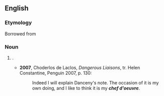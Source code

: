 {{also|chef d'œuvre|chef-d'œuvre}}
==English==

===Etymology===
Borrowed from {{bor|en|fr|}}

===Noun===
{{en-noun|chefs d'oeuvre|head=chef d'oeuvre}}

# {{alternative form of|chef-d'œuvre|nodot=1|lang=en}} {{gloss|a masterpiece}}.
#* '''2007''', Choderlos de Laclos, ''Dangerous Liaisons'', tr. Helen Constantine, Penguin 2007, p. 130:
#*: Indeed I will explain Danceny's note. The occasion of it is my own doing, and I like to think it is my '''''chef d'oeuvre'''''.